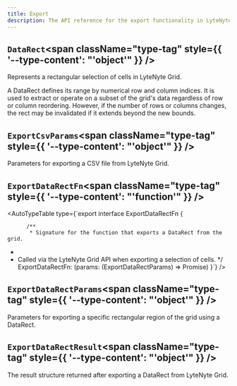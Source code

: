 ```yaml
---
title: Export
description: The API reference for the export functionality in LyteNyte Grid.
---
```

## `DataRect`<span className="type-tag" style={{ '--type-content': "'object'" }} />

Represents a rectangular selection of cells in LyteNyte Grid.

A DataRect defines its range by numerical row and column indices. It is used to extract
or operate on a subset of the grid's data regardless of row or column reordering. However,
if the number of rows or columns changes, the rect may be invalidated if it extends
beyond the new bounds.

<AutoTypeTable path="../packages/commercial-lytenyte-pro/src/+types.ts" name="DataRect" />


## `ExportCsvParams`<span className="type-tag" style={{ '--type-content': "'object'" }} />

Parameters for exporting a CSV file from LyteNyte Grid.

<AutoTypeTable path="../packages/commercial-lytenyte-pro/src/+types.ts" name="ExportCsvParams" />


## `ExportDataRectFn`<span className="type-tag" style={{ '--type-content': "'function'" }} />

<AutoTypeTable type={`export interface ExportDataRectFn {

          /** 
           * Signature for the function that exports a DataRect from the grid.
 * 
 * Called via the LyteNyte Grid API when exporting a selection of cells.
           */
          ExportDataRectFn: (params: (ExportDataRectParams) => Promise)
          }`} />

## `ExportDataRectParams`<span className="type-tag" style={{ '--type-content': "'object'" }} />

Parameters for exporting a specific rectangular region of the grid using a DataRect.

<AutoTypeTable path="../packages/commercial-lytenyte-pro/src/+types.ts" name="ExportDataRectParams" />


## `ExportDataRectResult`<span className="type-tag" style={{ '--type-content': "'object'" }} />

The result structure returned after exporting a DataRect from LyteNyte Grid.

<AutoTypeTable path="../packages/commercial-lytenyte-pro/src/+types.ts" name="ExportDataRectResult" />

